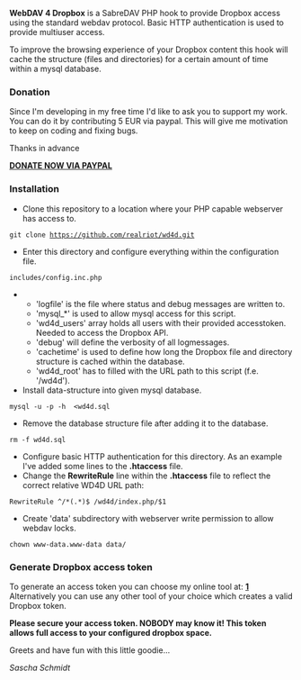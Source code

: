 '''WebDAV 4 Dropbox''' is a SabreDAV PHP hook to provide Dropbox access using the
standard webdav protocol. Basic HTTP authentication is used to provide multiuser
access.

To improve the browsing experience of your Dropbox content this hook will cache
the structure (files and directories) for a certain amount of time within a
mysql database.

=== Donation ===
Since I'm developing in my free time I'd like to ask you to support my work.
You can do it by contributing 5 EUR via paypal. This will give me motivation
to keep on coding and fixing bugs.

Thanks in advance

[https://www.paypal.com/cgi-bin/webscr?no_note=0&lc=US&business=realriot%40realriot.de&item_name=GitHub+-+ff4d&cmd=_donations&currency_code=USD '''DONATE NOW VIA PAYPAL''']

=== Installation ===
* Clone this repository to a location where your PHP capable webserver has access to.
 git clone https://github.com/realriot/wd4d.git
* Enter this directory and configure everything within the configuration file.
 includes/config.inc.php
** 'logfile' is the file where status and debug messages are written to.
** 'mysql_*' is used to allow mysql access for this script.
** 'wd4d_users' array holds all users with their provided accesstoken. Needed to access the Dropbox API.
** 'debug' will define the verbosity of all logmessages.
** 'cachetime' is used to define how long the Dropbox file and directory structure is cached within the database.
** 'wd4d_root' has to filled with the URL path to this script (f.e. '/wd4d').
* Install data-structure into given mysql database.
 mysql -u<dbuser> -p<dbpassword> -h<host> <database> <wd4d.sql
* Remove the database structure file after adding it to the database.
 rm -f wd4d.sql
* Configure basic HTTP authentication for this directory. As an example I've added some lines to the '''.htaccess''' file.
* Change the '''RewriteRule''' line within the '''.htaccess''' file to reflect the correct relative WD4D URL path:
 RewriteRule ^/*(.*)$ /wd4d/index.php/$1 
* Create 'data' subdirectory with webserver write permission to allow webdav locks.
 chown www-data.www-data data/

=== Generate Dropbox access token ===
To generate an access token you can choose my online tool at: '''[https://tools.schmidt.ps/authWebDAV4Dropbox]'''
Alternatively you can use any other tool of your choice which creates a valid Dropbox token.

'''Please secure your access token. NOBODY may know it! This token allows full access
to your configured dropbox space.'''

Greets and have fun with this little goodie...

''Sascha Schmidt''
